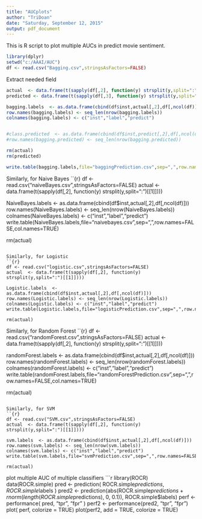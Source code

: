```yaml
---
title: "AUCplots"
author: "TriDoan"
date: "Saturday, September 12, 2015"
output: pdf_document
---
```


This is R script to plot multiple AUCs in predict movie sentiment.

```r
library(dplyr)
setwd("c:/AAAI/AUC")
df <- read.csv("Bagging.csv",stringsAsFactors=FALSE)

```

Extract needed field

```r
actual  <- data.frame(t(sapply(df[,2], function(y) strsplit(y,split=":")[[1]])))
predicted <- data.frame(t(sapply(df[,3], function(y) strsplit(y,split=":")[[1]])))

bagging.labels  <- as.data.frame(cbind(df$inst,actual[,2],df[,ncol(df)]))
row.names(bagging.labels) <- seq_len(nrow(bagging.labels))
colnames(bagging.labels) <- c("inst","label","predict")


#class.predicted  <- as.data.frame(cbind(df$inst,predict[,2],df[,ncol(df)]))
#row.names(bagging.predicted) <- seq_len(nrow(bagging.predicted))

rm(actual)
rm(predicted)

write.table(bagging.labels,file="baggingPrediction.csv",sep=",",row.names=FALSE,col.names=TRUE)    
```

Similarly, for Naive Bayes
``{r}
df <- read.csv("naiveBayes.csv",stringsAsFactors=FALSE)
actual  <- data.frame(t(sapply(df[,2], function(y) strsplit(y,split=":")[[1]])))

NaiveBayes.labels  <- as.data.frame(cbind(df$inst,actual[,2],df[,ncol(df)]))
row.names(NaiveBayes.labels) <- seq_len(nrow(NaiveBayes.labels))
colnames(NaiveBayes.labels) <- c("inst","label","predict")
write.table(NaiveBayes.labels,file="naivebayes.csv",sep=",",row.names=FALSE,col.names=TRUE)    


rm(actual)

```

Similarly, for Logistic
``{r}
df <- read.csv("logistic.csv",stringsAsFactors=FALSE)
actual  <- data.frame(t(sapply(df[,2], function(y) strsplit(y,split=":")[[1]])))

Logistic.labels  <- as.data.frame(cbind(df$inst,actual[,2],df[,ncol(df)]))
row.names(Logistic.labels) <- seq_len(nrow(Logistic.labels))
colnames(Logistic.labels) <- c("inst","label","predict")
write.table(Logistic.labels,file="logisticPrediction.csv",sep=",",row.names=FALSE,col.names=TRUE)    

rm(actual)
```

Similarly, for Random Forest
``{r}
df <- read.csv("randomForest.csv",stringsAsFactors=FALSE)
actual  <- data.frame(t(sapply(df[,2], function(y) strsplit(y,split=":")[[1]])))

randomForest.labels  <- as.data.frame(cbind(df$inst,actual[,2],df[,ncol(df)]))
row.names(randomForest.labels) <- seq_len(nrow(randomForest.labels))
colnames(randomForest.labels) <- c("inst","label","predict")
write.table(randomForest.labels,file="randomForestPrediction.csv",sep=",",row.names=FALSE,col.names=TRUE)    

rm(actual)

```

Similarly, for SVM
``{r}
df <- read.csv("SVM.csv",stringsAsFactors=FALSE)
actual  <- data.frame(t(sapply(df[,2], function(y) strsplit(y,split=":")[[1]])))

svm.labels  <- as.data.frame(cbind(df$inst,actual[,2],df[,ncol(df)]))
row.names(svm.labels) <- seq_len(nrow(svm.labels))
colnames(svm.labels) <- c("inst","label","predict")
write.table(svm.labels,file="svmPrediction.csv",sep=",",row.names=FALSE,col.names=TRUE)    

rm(actual)
```
plot multiple AUC of multiple classifiers 
```r
library(ROCR)
data(ROCR.simple)
pred <- prediction( ROCR.simple$predictions, ROCR.simple$labels )
pred2 <- prediction(abs(ROCR.simple$predictions + 
                        rnorm(length(ROCR.simple$predictions), 0, 0.1)), 
        ROCR.simple$labels)
perf <- performance( pred, "tpr", "fpr" )
perf2 <- performance(pred2, "tpr", "fpr")
plot( perf, colorize = TRUE)
plot(perf2, add = TRUE, colorize = TRUE)


